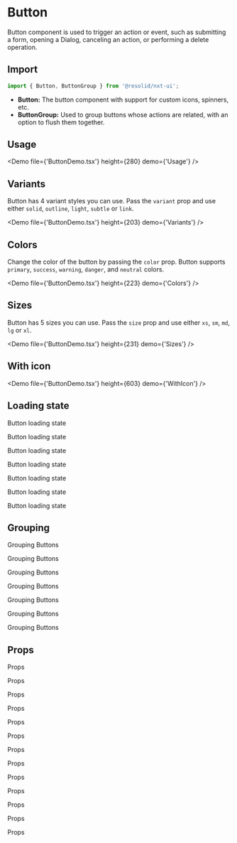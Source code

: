 # Button

Button component is used to trigger an action or event, such as submitting a form, opening a Dialog, canceling an action, or performing a delete operation.

## Import

```javascript
import { Button, ButtonGroup } from '@resolid/nxt-ui';
```

- **Button:** The button component with support for custom icons, spinners, etc.
- **ButtonGroup:** Used to group buttons whose actions are related, with an
  option to flush them together.

## Usage

<Demo file={'ButtonDemo.tsx'} height={280} demo={'Usage'} />

## Variants

Button has 4 variant styles you can use. Pass the `variant` prop and use either `solid`, `outline`, `light`, `subtle` or `link`.

<Demo file={'ButtonDemo.tsx'} height={203} demo={'Variants'} />

## Colors

Change the color of the button by passing the `color` prop. Button supports `primary`, `success`, `warning`, `danger`, and `neutral` colors.

<Demo file={'ButtonDemo.tsx'} height={223} demo={'Colors'} />

## Sizes

Button has 5 sizes you can use. Pass the `size` prop and use either `xs`, `sm`, `md`, `lg` or `xl`.

<Demo file={'ButtonDemo.tsx'} height={231} demo={'Sizes'} />

## With icon

<Demo file={'ButtonDemo.tsx'} height={603} demo={'WithIcon'} />

## Loading state

Button loading state

Button loading state

Button loading state

Button loading state

Button loading state

Button loading state

Button loading state

## Grouping

Grouping Buttons

Grouping Buttons

Grouping Buttons

Grouping Buttons

Grouping Buttons

Grouping Buttons

Grouping Buttons

## Props

Props

Props

Props

Props

Props

Props

Props

Props

Props

Props

Props

Props

Props
